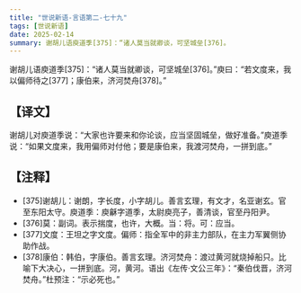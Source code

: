```yaml
---
title: "世说新语-言语第二-七十九"
tags: [世说新语]
date: 2025-02-14
summary: 谢胡儿语庾道季[375]：“诸人莫当就卿谈，可坚城垒[376]。
---
```


谢胡儿语庾道季[375]：“诸人莫当就卿谈，可坚城垒[376]。”庾曰：“若文度来，我以偏师待之[377]；康伯来，济河焚舟[378]。”

## 【译文】

谢胡儿对庾道季说：“大家也许要来和你论谈，应当坚固城垒，做好准备。”庾道季说：“如果文度来，我用偏师对付他；要是康伯来，我渡河焚舟，一拼到底。”

## 【注释】

- [375]谢胡儿：谢朗，字长度，小字胡儿。善言玄理，有文才，名亚谢玄。官至东阳太守。庾道季：庾龢字道季，太尉庾亮子，善清谈，官至丹阳尹。
- [376]莫：副词。表示揣度，也许，大概。当：将。可：应当。
- [377]文度：王坦之字文度。偏师：指全军中的非主力部队，在主力军翼侧协助作战。
- [378]康伯：韩伯，字康伯。善言玄理。济河焚舟：渡过黄河就烧掉船只。比喻下大决心，一拼到底。河，黄河。语出《左传·文公三年》：“秦伯伐晋，济河焚舟。”杜预注：“示必死也。”
